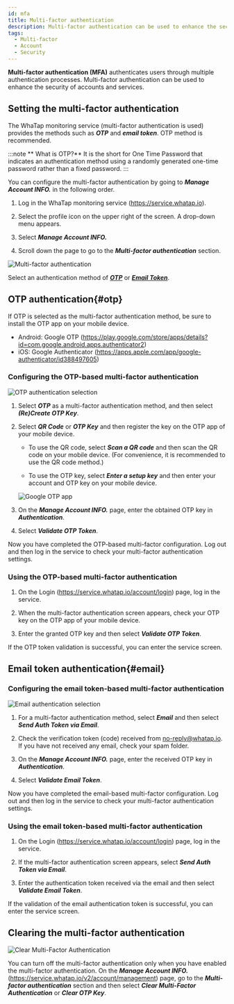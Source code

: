 ```yaml
---
id: mfa
title: Multi-factor authentication
description: Multi-factor authentication can be used to enhance the security of accounts and services.
tags:
  - Multi-factor
  - Account
  - Security
---
```


**Multi-factor authentication (MFA)** authenticates users through multiple authentication processes. Multi-factor authentication can be used to enhance the security of accounts and services.

## Setting the multi-factor authentication

The WhaTap monitoring service (multi-factor authentication is used) provides the methods such as **_OTP_** and **_email token_**. OTP method is recommended.

:::note
** What is OTP?** It is the short for One Time Password that indicates an authentication method using a randomly generated one-time password rather than a fixed password.
:::

You can configure the multi-factor authentication by going to **_Manage Account INFO._** in the following order.

1.  Log in the WhaTap monitoring service (https://service.whatap.io).

2.  Select the profile icon on the upper right of the screen. A drop-down menu appears.

3.  Select **_Manage Account INFO._**

4.  Scroll down the page to go to the **_Multi-factor authentication_** section.

  ![Multi-factor authentication](/img/account-mfa-section.png)

Select an authentication method of **_[OTP](#otp)_** or **_[Email Token](#email)_**.

## OTP authentication{#otp}

If OTP is selected as the multi-factor authentication method, be sure to install the OTP app on your mobile device.

-   Android: Google OTP (https://play.google.com/store/apps/details?id=com.google.android.apps.authenticator2)
-   iOS: Google Authenticator (https://apps.apple.com/app/google-authenticator/id388497605)

### Configuring the OTP-based multi-factor authentication

![OTP authentication selection](/img/account-mfa-otp.png)

1.  Select **_OTP_** as a multi-factor authentication method, and then select **_(Re)Create OTP Key_**.

2.  Select **_QR Code_** or **_OTP Key_** and then register the key on the OTP app of your mobile device.

    -   To use the QR code, select **_Scan a QR code_** and then scan the QR code on your mobile device. (For convenience, it is recommended to use the QR code method.)

    -   To use the OTP key, select **_Enter a setup key_** and then enter your account and OTP key on your mobile device.

    ![Google OTP app](/img/account-mfa-google.png)

3.  On the **_Manage Account INFO._** page, enter the obtained OTP key in **_Authentication_**. 

4.  Select **_Validate OTP Token_**.

Now you have completed the OTP-based multi-factor configuration. Log out and then log in the service to check your multi-factor authentication settings.

### Using the OTP-based multi-factor authentication

1.  On the Login (https://service.whatap.io/account/login) page, log in the service.

2.  When the multi-factor authentication screen appears, check your OTP key on the OTP app of your mobile device.

3.  Enter the granted OTP key and then select **_Validate OTP Token_**.

If the OTP token validation is successful, you can enter the service screen.

## Email token authentication{#email}

### Configuring the email token-based multi-factor authentication

![Email authentication selection](/img/account-mfa-email.png)

1.  For a multi-factor authentication method, select **_Email_** and then select **_Send Auth Token via Email_**.

2.  Check the verification token (code) received from no-reply@whatap.io. If you have not received any email, check your spam folder.

3.  On the **_Manage Account INFO._** page, enter the received OTP key in **_Authentication_**. 

4.  Select **_Validate Email Token_**.

Now you have completed the email-based multi-factor configuration. Log out and then log in the service to check your multi-factor authentication settings.

### Using the email token-based multi-factor authentication

1.  On the Login (https://service.whatap.io/account/login) page, log in the service.

2.  If the multi-factor authentication screen appears, select **_Send Auth Token via Email_**.

3.  Enter the authentication token received via the email and then select **_Validate Email Token_**.

If the validation of the email authentication token is successful, you can enter the service screen.

## Clearing the multi-factor authentication

![Clear Multi-Factor Authentication](/img/account-mfa-disable.png)

You can turn off the multi-factor authentication only when you have enabled the multi-factor authentication. On the **_Manage Account INFO._** (https://service.whatap.io/v2/account/management) page, go to the **_Multi-factor authentication_** section and then select **_Clear Multi-Factor Authentication_** or **_Clear OTP Key_**.

